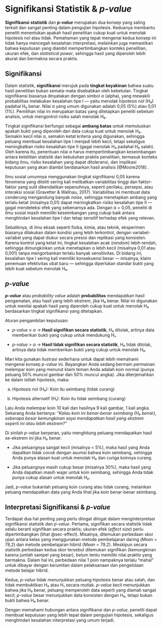 # Signifikansi Statistik & *p-value* {#sec-signifikansi}

**Signifikansi** **statistik** dan ***p-value*** merupakan dua konsep yang saling terkait dan sangat penting dalam pengujian hipotesis. Keduanya membantu peneliti menentukan apakah hasil penelitian cukup kuat untuk menolak hipotesis nol atau tidak. Pemahaman yang tepat mengenai kedua konsep ini tidak hanya mencegah kesalahan interpretasi, melainkan juga memastikan bahwa keputusan yang diambil mempertimbangkan konteks penelitian, ukuran efek, dan *statistical power*, sehingga hasil yang diperoleh lebih akurat dan bermakna secara praktis.

## Signifikansi

Dalam statistik, **signifikansi** merujuk pada **tingkat keyakinan** bahwa suatu hasil penelitian bukan semata-mata disebabkan oleh kebetulan. Tingkat signifikansi biasanya dinyatakan dengan simbol *α* (alpha), yang mewakili probabilitas melakukan kesalahan tipe I — yaitu menolak hipotesis nol (H₀) padahal H₀ benar. Nilai *α* yang umum digunakan adalah 0,05 (5%) atau 0,01 (1%). Pemilihan nilai ini merupakan batas yang ditetapkan peneliti sebelum analisis, untuk mengontrol risiko salah menolak H₀.

Tingkat signifikansi berfungsi sebagai **ambang batas** untuk memutuskan apakah bukti yang diperoleh dari data cukup kuat untuk menolak H₀. Semakin kecil nilai α, semakin ketat kriteria yang digunakan, sehingga peluang membuat kesalahan tipe I menjadi lebih kecil, tetapi sekaligus meningkatkan risiko kesalahan tipe II (gagal menolak H₀ padahal H₀ salah). Oleh karena itu, penentuan nilai α harus mempertimbangkan keseimbangan antara ketelitian statistik dan kebutuhan praktis penelitian, termasuk konteks bidang ilmu, risiko kesalahan yang dapat ditoleransi, dan implikasi keputusan yang akan diambil berdasarkan hasil analisis [@Moore2018] .

Ilmu sosial umumnya menggunakan tingkat signifikansi 0,05 karena fenomena yang diteliti sering kali melibatkan variabilitas tinggi dan faktor-faktor yang sulit dikendalikan sepenuhnya, seperti perilaku, persepsi, atau interaksi sosial (Gravetter & Wallnau, 2017). Variabilitas ini membuat data cenderung mengandung banyak *noise*, sehingga menetapkan ambang yang terlalu ketat (misalnya 0,01) dapat meningkatkan risiko kesalahan tipe II — gagal mendeteksi efek yang sebenarnya ada. Dengan α = 0,05, peneliti di ilmu sosial masih memiliki keseimbangan yang cukup baik antara menghindari kesalahan tipe I dan tetap sensitif terhadap efek yang relevan.

Sebaliknya, di ilmu eksak seperti fisika, kimia, atau teknik, eksperimen biasanya dilakukan dalam kondisi yang lebih terkontrol, dengan variabel-variabel yang dapat diukur secara presisi dan replikasi yang konsisten. Karena kontrol yang ketat ini, tingkat kesalahan acak (*random*) lebih rendah, sehingga dimungkinkan untuk menetapkan α lebih kecil (misalnya 0,01 atau 0,001) tanpa mengorbankan terlalu banyak sensitivitas. Di bidang ini, kesalahan tipe I sering kali memiliki konsekuensi besar — misalnya, klaim penemuan efektivitas obat baru — sehingga diperlukan standar bukti yang lebih kuat sebelum menolak H₀.

## *p-value*

***p-value*** atau *probability value* adalah **probabilitas** mendapatkan hasil pengamatan, atau hasil yang lebih ekstrem, jika H₀ benar. Nilai ini digunakan untuk menilai apakah hasil yang diperoleh cukup kuat untuk menolak H₀ berdasarkan tingkat signifikansi yang ditetapkan.

Aturan pengambilan keputusan:

-   *p-value* ≤ *α* → **Hasil signifikan secara statistik**, H₀ ditolak, artinya data memberikan bukti yang cukup untuk mendukung H₁.

-   *p-value* \> *α* → **Hasil tidak signifikan secara statistik**, H₀ tidak ditolak, artinya data tidak memberikan bukti yang cukup untuk menolak H₀.

Mari kita gunakan ilustrasi sederhana untuk dapat lebih memahami mengenai konsep *p-value* ini. Bayangkan Anda sedang bermain permainan melempar koin yang menurut klaim teman Anda adalah koin normal (punya peluang 50% muncul gambar dan 50% muncul angka). Jika diterjemahkan ke dalam istilah hipotesis, maka:

(a) Hipotesis nol (H₀): Koin itu seimbang (tidak curang)

(b) Hipotesis alternatif (H₁): Koin itu tidak seimbang (curang)

Lalu Anda melempar koin 10 kali dan hasilnya 9 kali gambar, 1 kali angka. Sekarang Anda bertanya: *“Kalau koin ini benar-benar seimbang (H₀ benar), seberapa besar kemungkinan saya mendapatkan hasil yang ekstrem seperti ini atau lebih ekstrem?”*

Di sinilah *p-value* berperan, yaitu menghitung peluang mendapatkan hasil se-ekstrem ini jika H₀ benar:

-   Jika peluangnya sangat kecil (misalnya \< 5%), maka hasil yang Anda dapatkan tidak cocok dengan asumsi bahwa koin seimbang, sehingga Anda punya alasan kuat untuk menolak H₀ dan curiga koinnya curang.

-   Jika peluangnya masih cukup besar (misalnya 30%), maka hasil yang Anda dapatkan masih wajar untuk koin seimbang, sehingga Anda tidak punya cukup alasan untuk menolak H₀.

Jadi, *p-value* bukanlah peluang koin curang atau tidak curang, melainkan peluang mendapatkan data yang Anda lihat jika koin benar-benar seimbang.

## Interpretasi Signifikansi & *p-value*

Terdapat dua hal penting yang perlu diingat diingat dalam menginterpretasi signifikansi statistik dan *p-value*. Pertama, signifikan secara statistik tidak selalu berarti signifikan secara praktis; ukuran efek (*effect size*) perlu dipertimbangkan (lihat @sec-effect). Misalnya, ditemukan perbedaan skor ujian antara kelas yang menggunakan metode pembelajaran daring (*Mean* = 78,2) dan metode pembelajaran hibrid (*Mean* = 79,2). Meskipun secara statistik perbedaan kedua skor tersebut ditemukan signifikan (kemungkinan karena jumlah sampel yang besar), belum tentu memiliki nilai praktis yang bermakna. Dalam hal ini, perbedaan nilai 1 poin nampaknya terlalu “mahal” untuk dibayar dengan kerumitan dalam pelaksanaan dan pengelolaan metode belajar hibrid.

Kedua, *p-value* tidak menunjukkan peluang hipotesis benar atau salah, dan tidak membuktikan H₀ atau H₁ secara mutlak. *p-value* kecil menunjukkan bahwa jika H₀ benar, peluang memperoleh data seperti yang diamati sangat kecil; *p-value* besar menunjukkan data konsisten dengan H₀, tetapi bukan bukti bahwa H₀ benar.

Dengan memahami hubungan antara signifikansi dan *p-value*, peneliti dapat membuat keputusan yang lebih tepat dalam pengujian hipotesis, sekaligus menghindari kesalahan interpretasi yang umum terjadi.
